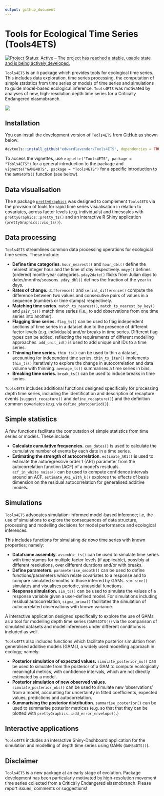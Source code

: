 ```yaml
---
output: github_document
---
```


# Tools for Ecological Time Series (Tools4ETS)

[![Project Status: Active – The project has reached a stable, usable state and is being actively developed.](https://www.repostatus.org/badges/latest/active.svg)](https://www.repostatus.org/#active)

`Tools4ETS` is an `R` package which provides tools for ecological time series. This includes data exploration, time series processing, the computation of simple statistics from time series or models of time series and simulations to guide model-based ecological inference. `Tools4ETS` was motivated by analyses of new, high-resolution depth time series for a Critically Endangered elasmobranch. 

<img src="vignettes/Tools4ETS_README_fig.png"/>

## Installation

You can install the development version of `Tools4ETS` from [GitHub](https://github.com) as shown below:

``` r
devtools::install_github("edwardlavender/Tools4ETS", dependencies = TRUE, build_vignette = TRUE)
```

To access the vignettes, use `vignette("Tools4ETS", package = "Tools4ETS")` for a general introduction to the package and `vignette("GAMS4DTS", package = "Tools4ETS")` for a specific introduction to the `GAMS4DTS()` function (see below). 

## Data visualisation

The `R` package [`prettyGraphics`](https://github.com/edwardlavender/prettyGraphics) was designed to complement `Tools4ETS` via the provision of tools for rapid time series visualisation in relation to covariates, across factor levels (e.g. individuals) and timescales with `prettyGraphics::pretty_ts()` and an interactive R Shiny application (`prettyGraphics::vis_ts()`). 

## Data processing

`Tools4ETS` streamlines common data processing operations for ecological time series. These include: 

* **Define time categories**. `hour_nearest()` and `hour_dbl()` define the nearest integer hour and the time of day respectively. `mmyy()` defines (ordered) month-year categories. `yday2date()` flicks from Julian days to dates/months/seasons. `yday_dbl()` defines the fraction of the year in days. 
* **Rates of change.** `difference()` and `serial_difference()` compute the difference between two values and consecutive pairs of values in a sequence (numbers or time stamps) respectively. 
* **Matching time series.** `match_ts_nearest()`, `match_ts_nearest_by_key()` and `pair_ts()` match time series (i.e., to add observations from one time series into another).  
* **Flagging time series.** `flag_ts()` can be used to flag independent sections of time series in a dataset due to the presence of different factor levels (e.g. individuals) and/or breaks in time series. Different flag types can be added, reflecting the requirements of different modelling approaches. `add_unit_id()` is used to add unique unit IDs to a time series. 
* **Thinning time series.** `thin_ts()`  can be used to thin a dataset, accounting for independent time series. `thin_ts_iter()` implements `thin_ts()` iteratively to explore the change in autocorrelation and data volume with thinning. `average_ts()` summarises a time series in bins. 
* **Breaking time series.** `break_ts()` can be used to induce breaks in time series. 

`Tools4ETS` includes additional functions designed specifically for processing depth time series, including the identification and description of recapture events (`suggest_recapture()` and `define_recapture()`) and the definition common covariates (e.g. via `define_photoperiod()`).

## Simple statistics

A few functions facilitate the computation of simple statistics from time series or models. These include: 

* **Calculate cumulative frequencies.** `cum_dates()` is used to calculate the cumulative number of events by each date in a time series. 
* **Estimating the strength of autocorrelation.** `estimate_AR1()` is used to estimate the autoregressive order 1 (AR1) parameter from the autocorrelation function (ACF) of a model's residuals. `acf_in_white_noise()` can be used to compute confidence intervals around an ACF. `estimate_AR1_with_k()` explores the effects of basis dimension on the residual autocorrelation for generalised additive models. 

## Simulations 

`Tools4ETS` advocates simulation-informed model-based inference; i.e, the use of simulations to explore the consequences of data structure, processing and modelling decisions for model performance and ecological inferences. 

This includes functions for simulating _de novo_ time series with known properties; namely: 

* **Dataframe assembly.** `assemble_ts()` can be used to simulate time series with time stamps for multiple factor levels (if applicable), possibly at different resolutions, over different durations and/or with breaks. 
* **Define parameters.** `parameterise_smooth()` can be used to define functions/parameters which relate covariates to a response and to compare simulated smooths to those inferred by GAMs. `sim_sine()` simulates and visualises periodic, sinusoidal functions.
* **Response simulation.** `sim_ts()` can be used to simulate the values of a response variable given a user-defined model. For simulations including residual autocorrelation, `sigma_arima()` facilitates the simulation of autocorrelated observations with known variance. 

A interactive application designed specifically to explore the use of GAMs as a tool for modelling depth time series (`GAMS4DTS()`) via the comparison of simulated datasets and model inferences under different conditions is included as well. 

`Tools4ETS` also includes functions which facilitate posterior simulation from generalised additive models (GAMs), a widely used modelling approach in ecology; namely:

* **Posterior simulation of expected values.** `simulate_posterior_mu()` can be used to simulate from the posterior of a GAM to compute ecologically meaningful metrics, with confidence intervals, which are not directly estimated by a model. 
* **Posterior simulation of new observed values.** `simulate_posterior_obs()` can be used to simulate new 'observations' from a model, accounting for uncertainty in fitted coefficients, expected values, predictions and autocorrelation. 
* **Summarising the posterior distribution.** `summarise_posterior()` can be used to summarise posterior matrices (e.g. so that that they can be plotted with `prettyGraphics::add_error_envelope()`.)

## Interactive applications

`Tools4ETS` includes an interactive Shiny-Dashboard application for the simulation and modelling of depth time series using GAMs (`GAMS4DTS()`).

## Disclaimer

`Tools4ETS` is a new package at an early stage of evolution. Package development has been particularly motivated by high-resolution movement time series collected from a Critically Endangered elasmobranch. Please report issues, comments or suggestions! 
